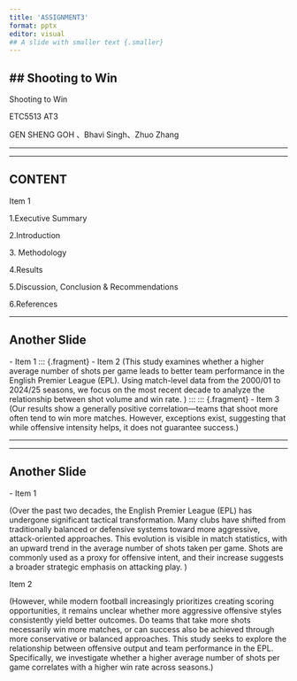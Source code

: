 ```yaml
---
title: 'ASSIGNMENT3'
format: pptx
editor: visual
## A slide with smaller text {.smaller}
---
```


## \## Shooting to Win

Shooting to Win

ETC5513 AT3

GEN SHENG GOH 、Bhavi Singh、Zhuo Zhang

---

------------------------------------------------------------------------

## CONTENT

Item 1

1.Executive Summary

2.Introduction

3\. Methodology

4.Results

5.Discussion, Conclusion & Recommendations

6.References

---

## Another Slide

\- Item 1 ::: {.fragment} - Item 2 (This study examines whether a higher average number of shots per game leads to better team performance in the English Premier League (EPL). Using match-level data from the 2000/01 to 2024/25 seasons, we focus on the most recent decade to analyze the relationship between shot volume and win rate. ) ::: ::: {.fragment} - Item 3 (Our results show a generally positive correlation—teams that shoot more often tend to win more matches. However, exceptions exist, suggesting that while offensive intensity helps, it does not guarantee success.)

---

------------------------------------------------------------------------

## Another Slide

\- Item 1

(Over the past two decades, the English Premier League (EPL) has undergone significant tactical transformation. Many clubs have shifted from traditionally balanced or defensive systems toward more aggressive, attack-oriented approaches. This evolution is visible in match statistics, with an upward trend in the average number of shots taken per game. Shots are commonly used as a proxy for offensive intent, and their increase suggests a broader strategic emphasis on attacking play. )

Item 2

(However, while modern football increasingly prioritizes creating scoring opportunities, it remains unclear whether more aggressive offensive styles consistently yield better outcomes. Do teams that take more shots necessarily win more matches, or can success also be achieved through more conservative or balanced approaches. This study seeks to explore the relationship between offensive output and team performance in the EPL. Specifically, we investigate whether a higher average number of shots per game correlates with a higher win rate across seasons.)
